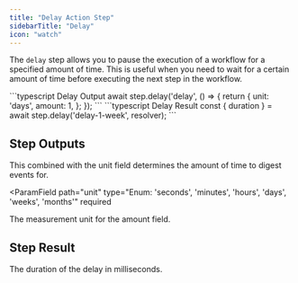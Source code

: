 ```yaml
---
title: "Delay Action Step"
sidebarTitle: "Delay"
icon: "watch"
---
```


The `delay` step allows you to pause the execution of a workflow for a specified amount of time. This is useful when you need to wait for a certain amount of time before executing the next step in the workflow.

<RequestExample>
    ```typescript Delay Output
    await step.delay('delay', () => {
      return {
        unit: 'days',
        amount: 1,
      };
    });
    ```
</RequestExample>

<ResponseExample>
  ```typescript Delay Result 
  const { duration } = await step.delay('delay-1-week', resolver);
  ```
</ResponseExample>

## Step Outputs

<ParamField path="amount" type="number" required>
  This combined with the unit field determines the amount of time to digest
  events for.
</ParamField>

<ParamField
  path="unit"
  type="Enum: 'seconds', 'minutes', 'hours', 'days', 'weeks', 'months'"
  required
>
  The measurement unit for the amount field.
</ParamField>

## Step Result

<ParamField path="duration" type="number">
  The duration of the delay in milliseconds.
</ParamField>

